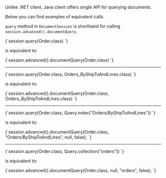
Unlike .NET client, Java client offers single API for querying documents. 

Below you can find examples of equivalent calls. 


`query` method in `DocumentSession` is shorthand for calling `session.advanced().documentQuery`.

<TabItem value="query_1a" label="query_1a">
<CodeBlock language="java">
{`session.query(Order.class)
`}
</CodeBlock>
</TabItem>

is equivalent to:

<TabItem value="query_1b" label="query_1b">
<CodeBlock language="java">
{`session.advanced().documentQuery(Order.class)
`}
</CodeBlock>
</TabItem>

---

<TabItem value="query_2a" label="query_2a">
<CodeBlock language="java">
{`session.query(Order.class, Orders_ByShipToAndLines.class)
`}
</CodeBlock>
</TabItem>

is equivalent to:

<TabItem value="query_2b" label="query_2b">
<CodeBlock language="java">
{`session.advanced().documentQuery(Order.class, Orders_ByShipToAndLines.class)
`}
</CodeBlock>
</TabItem>

---

<TabItem value="query_3a" label="query_3a">
<CodeBlock language="java">
{`session.query(Order.class, Query.index("Orders/ByShipToAndLines"))
`}
</CodeBlock>
</TabItem>

is equivalent to:

<TabItem value="query_3b" label="query_3b">
<CodeBlock language="java">
{`session.advanced().documentQuery(Order.class, "Orders/ByShipToAndLines", null, false);
`}
</CodeBlock>
</TabItem>

---

<TabItem value="query_4a" label="query_4a">
<CodeBlock language="java">
{`session.query(Order.class, Query.collection("orders"))
`}
</CodeBlock>
</TabItem>

is equivalent to:

<TabItem value="query_4b" label="query_4b">
<CodeBlock language="java">
{`session.advanced().documentQuery(Order.class, null, "orders", false);
`}
</CodeBlock>
</TabItem>



